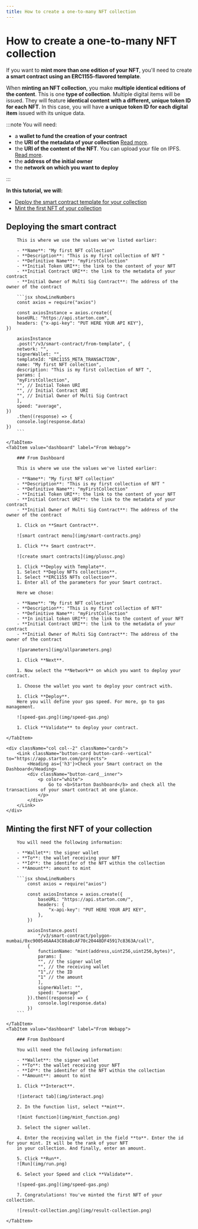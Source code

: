 ```yaml
---
title: How to create a one-to-many NFT collection
---
```



# How to create a one-to-many NFT collection

If you want to **mint more than one edition of your NFT**, you'll need to create **a smart contract using an ERC1155-flavored template**.

When **minting an NFT collection**, you make **multiple identical editions of the content**. This is one **type of collection**. Multiple digital items will be issued. They will feature **identical content with a different, unique token ID for each NFT**. In this case, you will have **a unique token ID for each digital item** issued with its unique data.

:::note You will need:

-   a **wallet to fund the creation of your contract**
-   the **URI of the metadata of your collection** [Read more](uploading-metadata-NFT).
-   the **URI of the content of the NFT**. You can upload your file on IPFS. [Read more](https://ipfs.eu.starton.com/ipfs/bafkreibhlkz5mw3yixp7337s7mfw2a5dsf6m6p5zswmj3cwlpfavcsyhxe).
-   the **address of the initial owner**
-   the **network on which you want to deploy**

:::

**In this tutorial, we will:**

-   [Deploy the smart contract template for your collection](#deploying-the-smart-contract)
-   [Mint the first NFT of your collection](#minting-the-first-nft-of-your-collection)

## Deploying the smart contract

<Tabs>
    <TabItem value="code" label="From Code">

        This is where we use the values we've listed earlier:

        - **Name**: "My first NFT collection"
        - **Description**: "This is my first collection of NFT "
        - **Definitive Name**: "myFirstCollection"
        - **Initial Token URI**: the link to the content of your NFT
        - **Initial Contract URI**: the link to the metadata of your contract
        - **Initial Owner of Multi Sig Contract**: The address of the owner of the contract

        ```jsx showLineNumbers
        const axios = require("axios")

        const axiosInstance = axios.create({
        baseURL: "https://api.starton.com",
        headers: {"x-api-key": "PUT HERE YOUR API KEY"},
    })

        axiosInstance
        .post("/v3/smart-contract/from-template", {
        network: "",
        signerWallet: "",
        templateId: "ERC1155_META_TRANSACTION",
        name: "My first NFT collection",
        description: "This is my first collection of NFT ",
        params: [
        "myFirstCollection",
        "", // Initial Token URI
        "", // Initial Contract URI
        "", // Initial Owner of Multi Sig Contract
        ],
        speed: "average",
    })
        .then((response) => {
        console.log(response.data)
    })
        ```

    </TabItem>
    <TabItem value="dashboard" label="From Webapp">

        ### From Dashboard

        This is where we use the values we've listed earlier:

        - **Name**: "My first NFT collection"
        - **Description**: "This is my first collection of NFT "
        - **Definitive Name**: "myFirstCollection"
        - **Initial Token URI**: the link to the content of your NFT
        - **Initial Contract URI**: the link to the metadata of your contract
        - **Initial Owner of Multi Sig Contract**: The address of the owner of the contract

        1. Click on **Smart Contract**.

        ![smart contract menu](img/smart-contracts.png)

        1. Click **+ Smart contract**.

        ![create smart contracts](img/plussc.png)

        1. Click **Deploy with Template**.
        1. Select **Deploy NFTs collections**.
        1. Select **ERC1155 NFTs collection**.
        1. Enter all of the parameters for your Smart contract.

        Here we chose:

        - **Name**: "My first NFT collection"
        - **Description**: "This is my first collection of NFT"
        - **Definitive Name**: "myFirstCollection"
        - **In initial token URI**: the link to the content of your NFT
        - **Initial Contract URI**: the link to the metadata of your contract
        - **Initial Owner of Multi Sig Contract**: The address of the owner of the contract

        ![parameters](img/allparameters.png)

        1. Click **Next**.

        1. Now select the **Network** on which you want to deploy your contract.

        1. Choose the wallet you want to deploy your contract with.

        1. Click **Deploy**.
        Here you will define your gas speed. For more, go to gas management.

        ![speed-gas.png](img/speed-gas.png)

        1. Click **Validate** to deploy your contract.

    </TabItem>

</Tabs>

<div className="row-is-multiline">

    <div className="col col--2" className="cards">
        <Link className="button-card button-card--vertical" to="https://app.starton.com/projects">
            <Heading as={'h3'}>Check your Smart contract on the Dashboard</Heading>
            <div className="button-card__inner">
                <p color="white">
                    Go to <b>Starton Dashboard</b> and check all the transactions of your smart contract at one glance.
                </p>
            </div>
        </Link>
    </div>

</div>

## Minting the first NFT of your collection

<Tabs>
    <TabItem value="code" label="From Code">

        You will need the following information:

        - **Wallet**: the signer wallet
        - **To**: the wallet receiving your NFT
        - **Id**: the identifer of the NFT within the collection
        - **Amount**: amount to mint

        ```jsx showLineNumbers
            const axios = require("axios")

            const axiosInstance = axios.create({
                baseURL: "https://api.starton.com/",
                headers: {
                    "x-api-key": "PUT HERE YOUR API KEY",
                },
            })

            axiosInstance.post(
                "/v3/smart-contract/polygon-mumbai/0xc900546AA43C88aBcAF70c20448DF45917c8363A/call",
            {
                functionName: "mint(address,uint256,uint256,bytes)",
                params: [
                "", // the signer wallet
                "", // the receiving wallet
                "1",// the ID
                "1" // the amount
                ],
                signerWallet: "",
                speed: "average"
            }).then((response) => {
                console.log(response.data)
            })
        ```

    </TabItem>
    <TabItem value="dashboard" label="From Webapp">

        ### From Dashboard

        You will need the following information:

        - **Wallet**: the signer wallet
        - **To**: the wallet receiving your NFT
        - **Id**: the identifer of the NFT within the collection
        - **Amount**: amount to mint

        1. Click **Interact**.

        ![interact tab](img/interact.png)

        2. In the function list, select **mint**.

        ![mint function](img/mint_function.png)

        3. Select the signer wallet.

        4. Enter the receiving wallet in the field **to**. Enter the id for your mint. It will be the rank of your NFT
        in your collection. And finally, enter an amount.

        5. Click **Run**.
        ![Run](img/run.png)

        6. Select your Speed and click **Validate**.

        ![speed-gas.png](img/speed-gas.png)

        7. Congratulations! You've minted the first NFT of your collection.

        ![result-collection.png](img/result-collection.png)

    </TabItem>

</Tabs>
